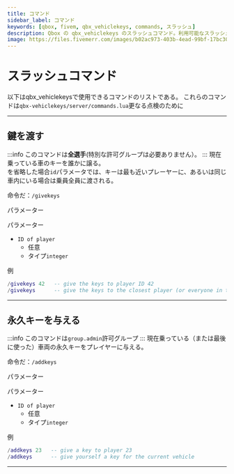 ```yaml
---
title: コマンド
sidebar_label: コマンド
keywords: [qbox, fivem, qbx_vehiclekeys, commands, スラッシュ]
description: Qbox の qbx_vehiclekeys のスラッシュコマンド。利用可能なスラッシュコマンドとその使い方について学ぶ。
image: https://files.fivemerr.com/images/b02ac973-403b-4ead-99bf-17bc307172d9.png
---
```


# スラッシュコマンド

以下はqbx_vehiclekeysで使用できるコマンドのリストである。
これらのコマンドは`qbx-vehiclekeys/server/commands.lua`更なる点検のために

---

## 鍵を渡す

:::info
このコマンドは**全選手**(特別な許可グループは必要ありません）。
:::
現在乗っている車のキーを誰かに譲る。\
を省略した場合`id`パラメータでは、キーは最も近いプレーヤーに、あるいは同じ車内にいる場合は乗員全員に渡される。

命令だ：`/givekeys`

パラメーター

パラメーター

- `ID of player`
  - 任意
  - タイプ`integer`

例

```lua
/givekeys 42   -- give the keys to player ID 42
/givekeys      -- give the keys to the closest player (or everyone in the vehicle)
```

---

## 永久キーを与える

:::info
このコマンドは`group.admin`許可グループ
:::
現在乗っている（または最後に使った）車両の永久キーをプレイヤーに与える。

命令だ：`/addkeys`

パラメーター

パラメーター

- `ID of player`
  - 任意
  - タイプ`integer`

例

```lua
/addkeys 23   -- give a key to player 23
/addkeys      -- give yourself a key for the current vehicle
```

---
